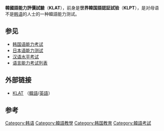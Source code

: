 {{更新|time=2019-02-07T14:41:19+00:00}}

'''韓國語能力評價試驗'''（'''KLAT'''），前身是'''世界韓国語認証試验'''（'''KLPT'''），是对母语不是[[韩语|韩语]]的人士的一种韓語能力测试。

==参见==
* [[韩国语能力考试|韩国语能力考试]] 
* [[日本语能力测试|日本语能力测试]] 
* [[汉语水平考试|汉语水平考试]]
* [[语言能力考试列表|语言能力考试列表]]

== 外部链接==
* [http://www.kets.or.kr KLAT] {{Wayback|url=http://www.kets.or.kr/ |date=20200510014103 }}（[[韓語|韓語]]/[[英語|英語]]）

==参考==
{{Reflist}}

[[Category:韩语|Category:韩语]]
[[Category:韓語教學|Category:韓語教學]]
[[Category:韩国教育|Category:韩国教育]]
[[Category:韓語考試|Category:韓語考試]]


{{South Korea-stub}}